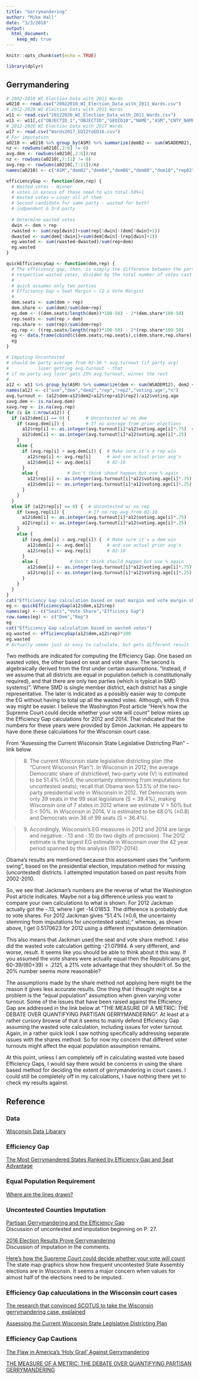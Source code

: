 ```yaml
---
title: "Gerrymandering"
author: "Mike Hall"
date: "3/3/2018"
output:
  html_document:
    keep_md: true
---
```


```r
knitr::opts_chunk$set(echo = TRUE)
```

```r
library(dplyr)
```

## Gerrymandering

```r
# 2002-2010 WI Election Data with 2011 Wards
w0210 <- read.csv("20022010_WI_Election_Data_with_2011_Wards.csv")
# 2012-2020 WI Election Data with 2011 Wards 
w11 <- read.csv("20122020_WI_Election_Data_with_2011_Wards.csv")
w11 <- w11[,c("OBJECTID_1","OBJECTID","GEOID10","NAME","ASM","CNTY_NAME","PERSONS18","WSADEM12","WSADEM14","WSADEM16","WSADEM212","WSAREP12","WSAREP14","WSAREP16","WSAREP212","WSAREP214")]
# 2012-2020 WI Election Data with 2017 Wards
w17 <- read.csv("Wards2017_ED12toED16.csv")
# For imputation
a0210 <- w0210 %>% group_by(ASM) %>% summarize(dem02 <- sum(WSADEM02), dem04 <- sum(WSADEM04), dem06 <- sum(WSADEM06), dem08 <- sum(WSADEM08), dem10 <- sum(WSADEM10), rep02 <- sum(WSAREP02), rep04 <- sum(WSAREP04), rep06 <- sum(WSAREP06), rep08 <- sum(WSAREP08), rep10 <- sum(WSAREP10), voting.age <- sum(PERSONS18), n())
nz <- rowSums(a0210[,2:6] != 0)
avg.dem <- rowSums(a0210[,2:6])/nz
nz <- rowSums(a0210[,7:11] != 0)
avg.rep <- rowSums(a0210[,7:11])/nz
names(a0210) <- c("ASM","dem02","dem04","dem06","dem08","dem10","rep02","rep04","rep06","rep08","rep10","voting.age","n")
```

```r

efficiencyGap <- function(dem,rep) {
  # Wasted votes - Winner
  # votes in excess of those need to win total-50%+1
  # Wasted votes = Loser all of them
  # Second candidate for same party - wasted for both?
  # indpendent & 3rd party
  
  # Determine wasted votes
  dwin <- dem > rep
  rwasted <- sum(rep[dwin])+sum(rep[!dwin]-(dem[!dwin]+1))
  dwasted <- sum(dem[!dwin])+sum(dem[dwin]-(rep[dwin]+1))
  eg.wasted <- sum(rwasted-dwasted)/sum(rep+dem)
  eg.wasted
}

quickEfficiencyGap <- function(dem,rep) {
  # The efficiency gap, then, is simply the difference between the parties
  # respective wasted votes, divided by the total number of votes cast in   # the election.
  #
  # quick assumes only two parties
  # Efficiency Gap = Seat Margin – (2 x Vote Margin)
  #
  dem.seats <- sum(dem > rep)
  dem.share <- sum(dem)/sum(dem+rep)
  eg.dem <- ((dem.seats/length(dem))*100-50) - 2*(dem.share*100-50)
  rep.seats <- sum(rep > dem)
  rep.share <- sum(rep)/sum(dem+rep)
  eg.rep <- ((rep.seats/length(rep))*100-50) - 2*(rep.share*100-50)
  eg <- data.frame(cbind(c(dem.seats,rep.seats),c(dem.share,rep.share),c(eg.dem,eg.rep)))
  eg
}

# Imputing Uncontested
# should be party average from 02-10 * avg.turnout (if party avg)
#           loser getting avg.turnout - that
# if no party avg loser gets 25% avg.turnout, winner the rest
#
a12 <- w11 %>% group_by(ASM) %>% summarize(dem <- sum(WSADEM12), dem2 <- sum(WSADEM212), rep <- sum(WSAREP12), rep2 <- sum(WSAREP212), voting.age <- sum(PERSONS18),n())
names(a12) <- c("asm","dem","dem2","rep","rep2","voting.age","n")
avg.turnout <- (a12$dem+a12$dem2+a12$rep+a12$rep2)/a12$voting.age
xavg.dem <- is.na(avg.dem) 
xavg.rep <- is.na(avg.rep)
for (i in 1:nrow(a12)) {
  if (a12$dem[i] == 0) {      # Uncontested w/ no dem
    if (xavg.dem[i]) {        # If no average from prior elections
      a12$rep[i] <- as.integer(avg.turnout[i]*a12$voting.age[i]*.75)  # use avg turnout %
      a12$dem[i] <- as.integer(avg.turnout[i]*a12$voting.age[i]*.25)
    }
    else {
      if (avg.rep[i] > avg.dem[i]) {  # Make sure it's a rep win
        a12$rep[i] <- avg.rep[i]      # and use actual prior avg's
        a12$dem[i] <- avg.dem[i]      # 02-10
      }
      else {           # Don't think shoud happen but use % again
        a12$rep[i] <- as.integer(avg.turnout[i]*a12$voting.age[i]*.75)
        a12$dem[i] <- as.integer(avg.turnout[i]*a12$voting.age[i]*.25)
      }
    }
  }
  else if (a12$rep[i] == 0) {  # Uncontested w/ no rep
    if (xavg.rep[i]) {         # If no rep avg from 02-10    
      a12$dem[i] <- as.integer(avg.turnout[i]*a12$voting.age[i]*.75)   # use avg turnout %
      a12$rep[i] <- as.integer(avg.turnout[i]*a12$voting.age[i]*.25)
    }
    else {
      if (avg.dem[i] > avg.rep[i]) {  # Make sure it's a dem win
        a12$dem[i] <- avg.dem[i]      # and use actual prior avg's
        a12$rep[i] <- avg.rep[i]      # 02-10
      }
      else {            # Don't think should happen but use % again
        a12$dem[i] <- as.integer(avg.turnout[i]*a12$voting.age[i]*.75) # use avg turnout %
        a12$rep[i] <- as.integer(avg.turnout[i]*a12$voting.age[i]*.25)    
      }
    }
  }
}
cat("Efficiency Gap calculation based on seat margin and vote margin shares")
eg <- quickEfficiencyGap(a12$dem,a12$rep)
names(eg) <- c("Seats","Vote Share","Efficincy Gap")
row.names(eg) <- c("Dem","Rep")
eg
cat("Efficiency Gap calculation based on wasted votes")
eg.wasted <- efficiencyGap(a12$dem,a12$rep)*100
eg.wasted
# Actually seems just as easy to calculate, but gets different result
```

Two methods are indicated for computing the Efficiency Gap. One based on wasted votes, the other based on seat and vote share. The second is algebraically derived from the first under certain assumptions. "Instead, if we assume that all districts are equal in population (which is constitutionally required), and that there are only two parties (which is typical in SMD systems)". Where SMD is single member district, each district has a single representative. The later is indicated as a possibly easier way to compute the EG without having to total up all the wasted votes. Although, with R this way might be easier.
I believe the Washington Post article "Here’s how the Supreme Court could
decide whether your vote will count" below mixes up the Efficiency Gap calculations for 2012 and 2014. That indicated that the numbers for these years were provided by Simon Jackman. He appears to have done these calculations for the Wisconsin court case. 

From "Assessing the Current Wisconsin State Legislative Districting Plan" - link below.

> 8. The current Wisconsin state legislative districting plan (the “Current Wisconsin
Plan”). In Wisconsin in 2012, the average Democratic share of districtlevel,
two-party vote (V) is estimated to be 51.4% (±0.6, the uncertainty
stemming from imputations for uncontested seats); recall that Obama won
53.5% of the two-party presidential vote in Wisconsin in 2012. Yet Democrats
won only 39 seats in the 99 seat legislature (S = 39.4%), making Wisconsin
one of 7 states in 2012 where we estimate V > 50% but S < 50%. In Wisconsin
in 2014, V is estimated to be 48.0% (±0.8) and Democrats won 36
of 99 seats (S = 36.4%).

>9. Accordingly, Wisconsin’s EG measures in 2012 and 2014 are large and negative:
-.13 and -.10 (to two digits of precision). The 2012 estimate is the
largest EG estimate in Wisconsin over the 42 year period spanned by this
analysis (1972-2014).

Obama's results are mentioned because this assessment uses the "uniform swing", based on the presidential election, imputation method for missing (uncontested) districts. I attempted imputation based on past results from 2002-2010.

So, we see that Jackman's numbers are the reverse of what the Washington Post article indicates. Maybe not a big difference unless you want to compare your own calculations to what is shown. For 2012 Jackman actually got the -.13, where I get -14.01853. The difference is probably due to vote shares. For 2012 Jackman gives "51.4% (±0.6, the uncertainty
stemming from imputations for uncontested seats);" whereas, as shown above, I get 0.5170623 for 2012 using a different imputation determination. 

This also means that Jackman used the seat and vote share method. I also did the wasted vote calculation getting -21.07994. A very different, and worse, result. It seems like you should be able to think about it this way. If you assumed the vote shares were actually equal then the Republicans got, 60-39/(60+39) = .2121, a 21% vote advantage that they shouldn't of. So the 20% number seems more reasonable? 

The assumptions made by the share method not applying here might be the reason it gives less accurate results. One thing that I thought might be a problem is the "equal population" assumption when given varying voter turnout. Some of the issues that have been raised against the Efficiency Gap are addressed in the link below at "THE MEASURE OF A METRIC: THE DEBATE OVER QUANTIFYING PARTISAN GERRYMANDERING". At least at a rather cursory browse of that it seems to mainly defend Efficiency Gap assuming the wasted vote calculation, including issues for voter turnout. Again, in a rather quick look I saw nothing specifically addressing separate issues with the shares method. So for now my concern that different voter turnouts might affect the equal population assumption remains. 

At this point, unless I am completely off in calculating wasted vote based Efficiency Gaps, I would say there would be concerns in using the share based method for deciding the extent of gerrymandering in court cases. I could still be completely off in my calculations, I have nothing there yet to check my results against.

## Reference

### Data

[Wisconsin Data Libarary](http://legis.wisconsin.gov/ltsb/gis/data/)

### Efficiency Gap
[The Most Gerrymandered States Ranked by Efficiency Gap and Seat Advantage](https://www.azavea.com/blog/2017/07/19/gerrymandered-states-ranked-efficiency-gap-seat-advantage/)

### Equal Population Requirement

[Where are the lines drawn?](http://redistricting.lls.edu/where.php)

### Uncontested Counties Imputation

[Partisan Gerrymandering and the Efficiency Gap](https://chicagounbound.uchicago.edu/cgi/viewcontent.cgi?referer=https://www.google.com/&httpsredir=1&article=1946&context=public_law_and_legal_theory)  
Discussion of uncontested and imputation beginning on P. 27.


[2016 Election Results Prove
Gerrymandering](https://urbanmilwaukee.com/2016/12/28/data-wonk-2016-election-results-prove-gerrymandering/)  
Discussion of imputation in the comments.

[Here’s how the Supreme Court could
decide whether your vote will count](https://www.washingtonpost.com/graphics/2017/politics/courts-law/gerrymander/?utm_term=.b3c0a0b9d31d)  
The state map graphics show how frequent uncontested State Assembly elections are in Wisconsin. It seems a major concern when values for almost half of the elections need to be imputed. 

### Efficiency Gap caluculations in the Wisconsin court cases

[The research that convinced SCOTUS to take the Wisconsin gerrymandering case, explained](https://www.vox.com/the-big-idea/2017/7/11/15949750/research-gerrymandering-wisconsin-supreme-court-partisanship)

[Assessing the Current Wisconsin State Legislative Districting Plan](http://www.campaignlegalcenter.org/sites/default/files/WI%20whitford%2020150708%20complaint%20exh3.pdf)

### Efficiency Gap Cautions

[The Flaw in America's 'Holy Grail' Against Gerrymandering](https://www.theatlantic.com/science/archive/2018/01/efficiency-gap-gerrymandering/551492/)

[THE MEASURE OF A METRIC:
THE DEBATE OVER QUANTIFYING PARTISAN GERRYMANDERING](https://papers.ssrn.com/sol3/papers.cfm?abstract_id=3077766)